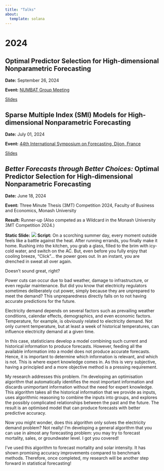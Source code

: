 ```yaml
---
title: "Talks"
about:
  template: solana
---
```


# 2024

## **Optimal Predictor Selection for High-dimensional Nonparametric Forecasting**

**Date:** September 26, 2024

**Event:** [NUMBAT Group Meeting](https://numbat.space/events.html)

[Slides](https://github.com/nuwani-palihawadana/NUMBAT-2024-talk)


## **Sparse Multiple Index (SMI) Models for High-dimensional Nonparametric Forecasting**

**Date:** July 01, 2024

**Event:** [44th International Symposium on Forecasting, Dijon, France](https://forecasters.org/events/symposium-on-forecasting/)

[Slides](https://github.com/nuwani-palihawadana/ISF2024-smimodel-talk)


## ***Better Forecasts through Better Choices:*** **Optimal Predictor Selection for High-dimensional Nonparametric Forecasting**

**Date:** June 18, 2024

**Event:** Three Minute Thesis (3MT) Competition 2024, Faculty of Business and Economics, Monash University

**Result:** Runner-up (Also competed as a Wildcard in the Monash University 3MT Competition 2024.)

**Static Slide:** ![](images/3MT.png){fig-align="center"} **Script:** On a scorching summer day, every moment outside feels like a battle against the heat. After running errands, you finally make it home. Rushing into the kitchen, you grab a glass, filled to the brim with icy-cold water, and switch on the AC. But, even before you fully enjoy that cooling breeze, “Click”… the power goes out. In an instant, you are drenched in sweat all over again.

Doesn’t sound great, right?

Power cuts can occur due to bad weather, damage to infrastructure, or even regular maintenance. But did you know that electricity regulators sometimes deliberately cut power, simply because they are unprepared to meet the demand? This unpreparedness directly falls on to not having accurate predictions for the future.

Electricity demand depends on several factors such as prevailing weather conditions, calendar effects, demographics, and even economic factors. Temperature, for example, is obviously related to electricity demand. Not only current temperature, but at least a week of historical temperatures, can influence electricity demand at a given time.

In this case, statisticians develop a model combining such current and historical information to produce forecasts. However, feeding all the available information into a model does not produce accurate forecasts. Hence, it is important to determine which information is relevant, and which is not. This is where expert knowledge comes in. As this is very subjective, having a principled and a more objective method is a pressing requirement.

My research addresses this problem. I’m developing an optimisation algorithm that automatically identifies the most important information and discards unimportant information without the need for expert knowledge. This algorithm takes all the historical information that we provide as inputs, uses algorithmic reasoning to combine the inputs into groups, and explores the possibly complicated relationships between the past and the future. The result is an optimised model that can produce forecasts with better predictive accuracy.

Now you might wonder, does this algorithm only solves the electricity demand problem? Not really! I’m developing a general algorithm that you can use in almost any forecasting problem: you may try to forecast mortality, sales, or groundwater level. I got you covered!

I’ve used this algorithm to forecast mortality and solar intensity. It has shown promising accuracy improvements compared to benchmark methods. Therefore, once completed, my research will be another step forward in statistical forecasting!
